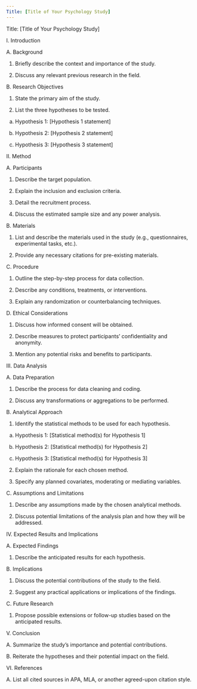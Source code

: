 ```yaml
---
Title: [Title of Your Psychology Study]
---
```


Title: \[Title of Your Psychology Study\]

I. Introduction

A. Background

 1. Briefly describe the context and importance of the study.

2. Discuss any relevant previous research in the field.

B. Research Objectives

 1. State the primary aim of the study.

2. List the three hypotheses to be tested.

a. Hypothesis 1: \[Hypothesis 1 statement\]

b. Hypothesis 2: \[Hypothesis 2 statement\]

c. Hypothesis 3: \[Hypothesis 3 statement\]

II\. Method

A. Participants

 1. Describe the target population.

2. Explain the inclusion and exclusion criteria.

3. Detail the recruitment process.

4. Discuss the estimated sample size and any power analysis.

B. Materials

 1. List and describe the materials used in the study (e.g.,
questionnaires, experimental tasks, etc.).

2. Provide any necessary citations for pre-existing materials.

C. Procedure

 1. Outline the step-by-step process for data collection.

2. Describe any conditions, treatments, or interventions.

3. Explain any randomization or counterbalancing techniques.

D. Ethical Considerations

 1. Discuss how informed consent will be obtained.

2. Describe measures to protect participants' confidentiality and
anonymity.

3. Mention any potential risks and benefits to participants.

III\. Data Analysis

A. Data Preparation

 1. Describe the process for data cleaning and coding.

2. Discuss any transformations or aggregations to be performed.

B. Analytical Approach

 1. Identify the statistical methods to be used for each hypothesis.

a. Hypothesis 1: \[Statistical method(s) for Hypothesis 1\]

b. Hypothesis 2: \[Statistical method(s) for Hypothesis 2\]

c. Hypothesis 3: \[Statistical method(s) for Hypothesis 3\]

2. Explain the rationale for each chosen method.

3. Specify any planned covariates, moderating or mediating variables.

C. Assumptions and Limitations

 1. Describe any assumptions made by the chosen analytical methods.

2. Discuss potential limitations of the analysis plan and how they will
be addressed.

IV\. Expected Results and Implications

A. Expected Findings

 1. Describe the anticipated results for each hypothesis.

B. Implications

 1. Discuss the potential contributions of the study to the field.

2. Suggest any practical applications or implications of the findings.

C. Future Research

 1. Propose possible extensions or follow-up studies based on the
anticipated results.

V. Conclusion

A. Summarize the study's importance and potential contributions.

B. Reiterate the hypotheses and their potential impact on the field.

VI\. References

A. List all cited sources in APA, MLA, or another agreed-upon citation
style.
